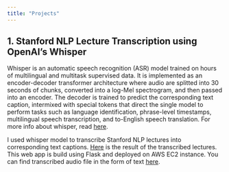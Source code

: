 ```yaml
---
title: "Projects"
---
```


## 1. Stanford NLP Lecture Transcription using OpenAI's Whisper
  Whisper is an automatic speech recognition (ASR) model trained on hours of multilingual and multitask supervised data. It is implemented as an encoder-decoder transformer architecture where audio are splitted into 30 seconds of chunks, converted into a log-Mel spectrogram, and then passed into an encoder. The decoder is trained to predict the corresponding text caption, intermixed with special tokens that direct the single model to perform tasks such as language identification, phrase-level timestamps, multilingual speech transcription, and to-English speech translation. For more info about whisper, read [here](https://openai.com/blog/whisper/).
  
   I used whisper model to transcribe Stanford NLP lectures into corresponding text captions. [Here](http://3.14.28.154/) is the result of the transcribed lectures. This web app is build using Flask and deployed on AWS EC2 instance. You can find transcribed audio file in the form of text [here](https://github.com/nepalprabin/whisper-webapp/blob/main/Stanford_NLP_lecture_transcripts.zip).
   
